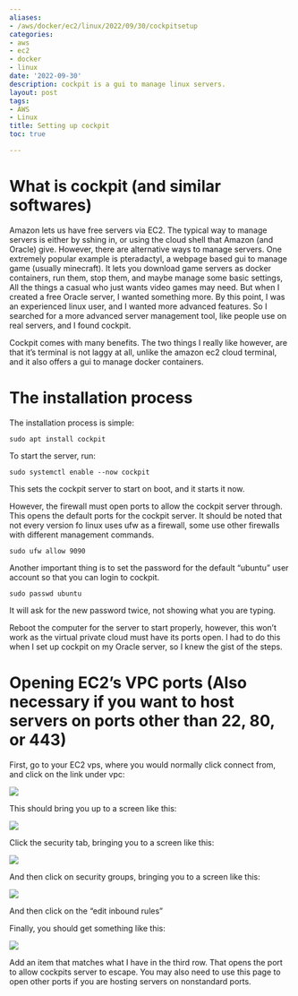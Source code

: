 ```yaml
---
aliases:
- /aws/docker/ec2/linux/2022/09/30/cockpitsetup
categories:
- aws
- ec2
- docker
- linux
date: '2022-09-30'
description: cockpit is a gui to manage linux servers.
layout: post
tags:
- AWS
- Linux
title: Setting up cockpit
toc: true

---
```


# What is cockpit (and similar softwares)

Amazon lets us have free servers via EC2. The typical way to manage servers is either by sshing in, or using the cloud shell that Amazon (and Oracle) give. However, there are alternative ways to manage servers. One extremely popular example is pteradactyl, a webpage based gui to manage game (usually minecraft). It lets you download game servers as docker containers, run them, stop them, and maybe manage some basic settings, All the things a casual who just wants video games may need. But when I created a free Oracle server, I wanted something more. By this point, I was an experienced linux user, and I wanted more advanced features. So I searched for a more advanced server management tool, like people use on real servers, and I found cockpit. 

Cockpit comes with many benefits. The two things I really like however, are that it's terminal is not laggy at all, unlike the amazon ec2 cloud terminal, and it also offers a gui to manage docker containers. 

# The installation process

The installation process is simple:

`sudo apt install cockpit`

To start the server, run:

`sudo systemctl enable --now cockpit`

This sets the cockpit server to start on boot, and it starts it now. 

However, the firewall must open ports to allow the cockpit server through. This opens the default ports for the cockpit server. It should be noted that not every version fo linux uses ufw as a firewall, some use other firewalls with different management commands. 

`sudo ufw allow 9090`

Another important thing is to set the password for the default "ubuntu" user account so that you can login to cockpit.

`sudo passwd ubuntu` 

It will ask for the new password twice, not showing what you are typing. 

Reboot the computer for the server to start properly, however, this won't work as the virtual private cloud must have its ports open. I had to do this when I set up cockpit on my Oracle server, so I knew the gist of the steps. 



# Opening EC2's VPC ports (Also necessary if you want to host servers on ports other than 22, 80, or 443)

First, go to your EC2 vps, where you would normally click connect from, and click on the link under vpc:

![](ourinstanceannotation.png)


This should bring you up to a screen like this:

![](vpstosecuritytab.png)

Click the security tab, bringing you to a screen like this:

![](vpcpagesecurityannotate.png)

And then click on security groups, bringing you to a screen like this:

![](toeditinboundrules.png)

And then click on the "edit inbound rules"

Finally, you should get something like this:

![](editinginboundrules.png )

Add an item that matches what I have in the third row. That opens the port to allow cockpits server to escape. You may also need to use this page to open other ports if you are hosting servers on nonstandard ports. 

